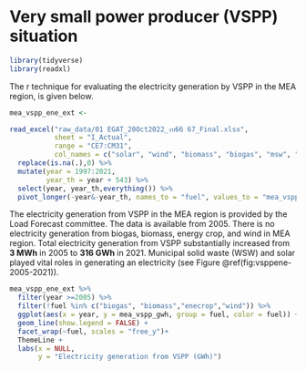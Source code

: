# Very small power producer (VSPP) situation

```r
library(tidyverse)
library(readxl)
```

The r technique for evaluating the electricity generation by VSPP in the MEA region, is given below.    

```r
mea_vspp_ene_ext <-

read_excel("raw_data/01 EGAT_20Oct2022_งบ66 67_Final.xlsx",
           sheet = "I_Actual",
           range = "CE7:CM31",
           col_names = c("solar", "wind", "biomass", "biogas", "msw", "hydro", "enecrop", "cogen", "tot_vspp_gwh")) %>% 
  replace(is.na(.),0) %>% 
  mutate(year = 1997:2021,
         year_th = year + 543) %>% 
  select(year, year_th,everything()) %>%
  pivot_longer(-year&-year_th, names_to = "fuel", values_to = "mea_vspp_gwh")
```


The electricity generation from VSPP in the MEA region is provided by the Load Forecast committee. The data is available from 2005. There is no electricity generation from biogas, biomass, energy crop, and wind in MEA region. Total electricity generation from VSPP substantially increased from **3 MWh** in 2005 to **316 GWh** in 2021. Municipal solid waste (WSW) and solar played vital roles in generating an electricity (see Figure \@ref(fig:vsppene-2005-2021)).


```r
mea_vspp_ene_ext %>% 
  filter(year >=2005) %>%
  filter(!fuel %in% c("biogas", "biomass","enecrop","wind")) %>% 
  ggplot(aes(x = year, y = mea_vspp_gwh, group = fuel, color = fuel)) +
  geom_line(show.legend = FALSE) +
  facet_wrap(~fuel, scales = "free_y")+
  ThemeLine +
  labs(x = NULL,
       y = "Electricity generation from VSPP (GWh)")
```

